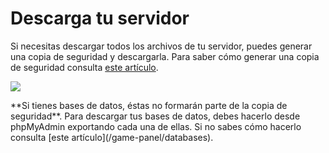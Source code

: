 # Descarga tu servidor

Si necesitas descargar todos los archivos de tu servidor, puedes generar una copia de seguridad y descargarla. Para saber cómo generar una copia de seguridad consulta [este artículo](/game-panel/backups).

![](https://i.imgur.com/xdcOkq8.png)


<Callout type="warning" emoji="⚠️">
    **Si tienes bases de datos, éstas no formarán parte de la copia de seguridad**. Para descargar tus bases de datos, debes hacerlo desde phpMyAdmin exportando cada una de ellas. Si no sabes cómo hacerlo consulta [este artículo](/game-panel/databases).
</Callout>